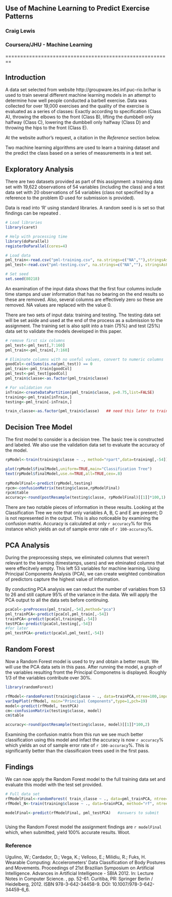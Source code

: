 ## Use of Machine Learning to Predict Exercise Patterns
### Craig Lewis
### Coursera/JHU - Machine Learning 

========================================================


## Introduction
A data set selected from website http://groupware.les.inf.puc-rio.br/har is used to train several different machine learning models in an attempt to determine how well people conducted a barbell exercise. Data was collected for over 19,000 exercises and the quality of the exercise is evaluated as a series of classes: Exactly according to specification (Class A),  throwing the elbows to the front (Class B), lifting the dumbbell only halfway (Class C), lowering the dumbbell only halfway (Class D) and throwing the hips to the front (Class E).


At the website author's request, a citation in the *Reference* section below. 

Two machine learning algorithms are used to learn a training dataset and the predict the class based on a series of measurements in a test set. 

## Exploratory Analysis

There are two datasets provided as part of this assignment: a training data set with 19,622 observations of 54 variables (including the class) and a test data set with 20 observations of 54 variables (class not specified by a reference to the problem ID used for submission is provided). 

Data is read into 'R' using standard libraries. A random seed is is set so that findings can be repeated
. 

```{r, warning=FALSE}
# Load libraries
library(caret)

# Help with processing time
library(doParallel)
registerDoParallel(cores=4)

# Load data
pml_train<-read.csv("pml-training.csv", na.strings=c("NA",""),stringsAsFactors=FALSE)
pml_test<-read.csv("pml-testing.csv", na.strings=c("NA",""), stringsAsFactors=FALSE)

# Set seed
set.seed(80218)
```

An examination of the input data shows that the first four columns include time stamps and user information that has no bearing on the end results so these are removed. Also, several columns are effectively zero so these are removed. NA values are replaced with the value 0. 

There are two sets of input data: training and testing. The testing data set will be set aside and used at the end of the process as a submission to the assignment. The training set is also split into a train (75%) and test (25%) data set to validate the models developed in this paper.  

```{r, warning=FALSE}
# remove first six columns
pml_test<-pml_test[,7:160]
pml_train<-pml_train[,7:160]

# Eliminate columns with no useful values, convert to numeric columns
goodCol<-colSums(is.na(pml_test)) == 0
pml_train<-pml_train[goodCol]
pml_test<-pml_test[goodCol]
pml_train$classe<-as.factor(pml_train$classe)

# For validation run
inTrain<-createDataPartition(pml_train$classe, p=0.75,list=FALSE)
training<-pml_train[inTrain,]
testing<-pml_train[-inTrain,]

train_classe<-as.factor(pml_train$classe)   ## need this later to train
```

## Decision Tree Model ##
The first model to consider is a decision tree. The basic tree is constructed and labeled. We also use the validation data set to evaluate the accuracy of the model. 

```{r, warning=FALSE}
rpModel<-train(training$classe ~ ., method="rpart",data=training[,-54])

plot(rpModel$finalModel,uniform=TRUE,main="Classification Tree")
text(rpModel$finalModel,use.n=TRUE,all=TRUE,cex=.8)
 
rpModelFinal<-predict(rpModel,testing)
rpcm<-confusionMatrix(testing$classe,rpModelFinal)
rpcm$table
accuracy<-round(postResample(testing$classe, rpModelFinal)[[1]]*100,1)

```
There are two notable pieces of information in these results. Looking at the Classification Tree we note that only variables A, B, C and E are present; D is not represented in the output. This is also noticeable by examining the confusion matrix. Accuracy is calculated at only `r accuracy`% for this instance which yields an out of sample error rate of `r 100-accuracy`%. 



## PCA Analysis ##

During the preprocessing steps, we eliminated columns that weren't relevant to the learning (timestamps, users) and we elminated columns that were effecitvely empty. This left 53 variables for machine learning. Using Principal Components Analysis (PCA), we can create weighted combination of predictors capture the highest value of information. 

By conducting PCA analysis we can reduct the number of variables from 53 to 26 and still capture 95% of the variance in the data. We will apply the PCA output to all the data sets before continuing. 


```{r, warning=FALSE}

pcaCol<-preProcess(pml_train[,-54],method="pca")
pml_trainPCA<-predict(pcaCol,pml_train[,-54])
trainPCA<-predict(pcaCol,training[,-54])
testPCA<-predict(pcaCol,testing[,-54])
#for later
pml_testPCA<-predict(pcaCol,pml_test[,-54])

```


## Random Forest ##

Now a Random Forest model is used to try and obtain a better result. We will use the PCA data sets in this pass.  After running the model, a graph of the variables resulting fromt the Principal Componetns is displayed. Roughly 1/3 of the variables contribute over 30%. 

```{r, warning=FALSE}

library(randomForest)

rfModel<-randomForest(training$classe ~ ., data=trainPCA,ntree=100,importance=TRUE)
varImpPlot(rfModel, main="Principal Components",type=1,pch=19)
model<-predict(rfModel, testPCA)
cm<-confusionMatrix(testing$classe, model)
cm$table

accuracy<-round(postResample(testing$classe, model)[[1]]*100,2)

```
Examining the confusion matrix from this run we see much better classification using this model and infact the accuracy is now `r accuracy`% which yields an out of sample error rate of `r 100-accuracy`%. This is significantly better than the classificaion trees used in the first pass. 

## Findings
We can now apply the Random Forest model to the full training data set and evaluate this model with the test set provided. 

```{r}
# Full data set
rfModelFinal<-randomForest( train_classe ~ ., data=pml_trainPCA, ntree=100,importance=TRUE)
rfModel_N<-train(training$classe ~ ., data=trainPCA, method="rf", ntree=100, importance=TRUE)

modelFinal<-predict(rfModelFinal, pml_testPCA)   #answers to submit



```

Using the Random Forest model the assignment findings are `r modelFinal` which, when submitted, yield 100% accurate results. Woot. 


### Reference
Ugulino, W.; Cardador, D.; Vega, K.; Velloso, E.; Milidiu, R.; Fuks, H. Wearable Computing: Accelerometers' Data Classification of Body Postures and Movements. Proceedings of 21st Brazilian Symposium on Artificial Intelligence. Advances in Artificial Intelligence - SBIA 2012. In: Lecture Notes in Computer Science. , pp. 52-61. Curitiba, PR: Springer Berlin / Heidelberg, 2012. ISBN 978-3-642-34458-9. DOI: 10.1007/978-3-642-34459-6_6. 






